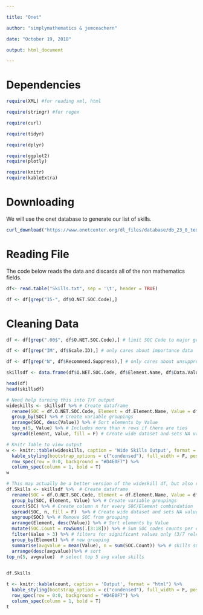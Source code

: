 ```yaml
---

title: "Onet"

author: "simplymathematics & jemceachern"

date: "October 19, 2018"

output: html_document

---
```




# Dependencies



```r

require(XML) #for reading xml, html

require(stringr) #for regex

require(curl)

require(tidyr)

require(dplyr)

require(ggplot2)
require(plotly)

require(knitr)
require(kableExtra)

```



# Downloading

We will use the onet database to generate our list of skills.



```r

curl_download("https://www.onetcenter.org/dl_files/database/db_23_0_text/Skills.txt", "Skills.txt")

```

# Reading File

The code below reads the data and discards all of the non mathematics fields.

```r

df<- read.table("Skills.txt", sep = '\t', header = TRUE)

df <- df[grep("15-", df$O.NET.SOC.Code),]

```

# Cleaning Data

```r

df <- df[grep(".00$", df$O.NET.SOC.Code),] # limit SOC Code to major groups only

df <- df[grep("IM", df$Scale.ID),] # only cares about importance data

df <- df[grep("N", df$Recommend.Suppress),] # only cares about unsuppressed data

skillsdf <- data.frame(df$O.NET.SOC.Code, df$Element.Name, df$Data.Value) 

head(df)
head(skillsdf)
```


```r
# Need help turning this into T/F output
wideskills <- skillsdf %>% # Create dataframe
  rename(SOC = df.O.NET.SOC.Code, Element = df.Element.Name, Value = df.Data.Value) %>% # Rename columns
  group_by(SOC) %>% # Create variable groupings
  arrange(SOC, desc(Value)) %>% # Sort elements by Value
  top_n(5, Value) %>% # Includes more than n rows if there are ties
  spread(Element, Value, fill = F) # Create wide dataset and sets NA values to 0

# Knitr Table to view output
w <- knitr::table(wideskills, caption = 'Wide Skills Output', format = "html") %>%
  kable_styling(bootstrap_options = c("condensed"), full_width = F, position = "left") %>%
  row_spec(row = 0:0, background = "#D4E0F7") %>%
  column_spec(column = 1, bold = T) 
w

# This may actually be a better version of the wideskill df, but also requires assistance. 
df.Skills <- skillsdf %>%  # Create dataframe
  rename(SOC = df.O.NET.SOC.Code, Element = df.Element.Name, Value = df.Data.Value) %>% # Rename columns
  group_by(SOC, Element, Value) %>% # Create variable groupings
  count(SOC) %>% # Create column n for every SOC/Element combindation 
  spread(SOC, n, fill = F)  %>% # Create wide dataset and sets NA values to 0
  ungroup(SOC) %>% # Remove SOC from grouping
  arrange(Element, desc(Value)) %>% # Sort elements by Value
  mutate(SOC.Count = rowSums(.[3:18])) %>% # Sum SOC codes counts per element
  filter(Value > 3) %>% # filters for significant values only (3/7 relevance or more) 
  group_by(Element) %>% # new grouping 
  summarise(avgvalue = mean(Value), n = sum(SOC.Count)) %>% # skills summary 
  arrange(desc(avgvalue))%>% # sort
top_n(5, avgvalue)  # select top 5 avg value skills 
  

df.Skills

t <- knitr::kable(count, caption = 'Output', format = "html") %>%
  kable_styling(bootstrap_options = c("condensed"), full_width = F, position = "left") %>%
  row_spec(row = 0:0, background = "#D4E0F7") %>%
  column_spec(column = 1, bold = T) 
t

```


